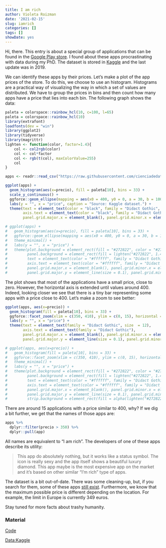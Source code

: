```yaml
---
title: I am rich
author: Violeta Roizman
date: '2021-02-15'
slug: iamrich
categories: []
tags: []
showDate: yes
---
```


Hi, there. This entry is about a special group of applications that can be found in the [Google Play store](https://play.google.com/store?hl=es&gl=US). I found about these apps procrastinating with data during my PhD. The dataset is stored in  [Kaggle](https://www.kaggle.com/lava18/google-play-store-apps#googleplaystore.csv) and the last update was in 2019. 

We can identify these apps by their prices. Let's make a plot of the app prices of the store. To do this, we choose to use an histogram. Histograms are a practical way of visualizing the way in which a set of values are distributed. We have to group the prices in bins and then count how many apps have a price that lies into each bin. The following graph shows the data: 

```r
paleta = colorspace::rainbow_hcl(10, c=100, l=65)
paleta = colorspace::rainbow_hcl(10)
library(extrafont)
loadfonts(dev = "win")
library(ggplot2) 
library(tidyverse)
library(magrittr)
lighten <- function(color, factor=1.4){
    col <- col2rgb(color)
    col <- col*factor
    col <- rgb(t(col), maxColorValue=255)
    col
}

apps <- readr::read_csv("https://raw.githubusercontent.com/cienciadedatos/datos-de-miercoles/master/datos/2019/2019-07-24/apps_googleplaystore.csv")

ggplot(apps) +
  geom_histogram(aes(x=precio), fill = paleta[10], bins = 33) +
  scale_y_continuous() +
  ggforce::geom_ellipse(mapping = aes(x0 = 400, y0 = 0, a = 30, b = 1000, angle = 0), color = paleta[10], size = 1.2) +
  labs(y = "", x = "price", caption = "Source: Kaggle dataset.") +
  theme(text = element_text(color = "black", family = "Didact Gothic", size = 12),
        axis.text = element_text(color = "black", family = "Didact Gothic"),
        panel.grid.major.x = element_blank(), panel.grid.minor.x = element_blank())

# ggplot(apps) +
#   geom_histogram(aes(x=precio), fill = paleta[10], bins = 33) +
#   ggforce::geom_ellipse(mapping = aes(x0 = 400, y0 = 0, a = 30, b = 1000, angle = 0), color = paleta[10], size = 1.2) +
#   theme_minimal() +
#   labs(y = "", x = "price") +
#   theme(plot.background = element_rect(fill = "#272822", color = "#272822"),
#         panel.background = element_rect(fill = lighten("#272822", 1.4), color = lighten("#272822", 1.4)),
#         text = element_text(color = "#ffffff", family = "Didact Gothic"),
#         axis.text = element_text(color = "#ffffff", family = "Didact Gothic"),
#         panel.grid.major.x = element_blank(), panel.grid.minor.x = element_blank(),
#         panel.grid.major.y = element_line(size = 0.1), panel.grid.minor.y = element_line(size = 0.1))

```
The plot shows that most of the applications have a small price, close to zero. However, the horizontal axis is extended until values around 400. Indeed, looking closer we see that there is a tiny bar representing some apps with a price close to 400. Let's make a zoom to see better:

```r
ggplot(apps, aes(x=precio)) +
  geom_histogram(fill = paleta[10], bins = 33) +
  ggforce::facet_zoom(xlim = c(350, 410), ylim = c(0, 15), horizontal = FALSE) +
  labs(y = "", x = "price") +
  theme(text = element_text(family = "Didact Gothic", size  = 12),
        axis.text = element_text(family = "Didact Gothic"),
        panel.grid.major.x = element_blank(), panel.grid.minor.x = element_blank(),
        panel.grid.major.y = element_line(size = 0.1), panel.grid.minor.y = element_line(size = 0.1))

# ggplot(apps, aes(x=precio)) +
#   geom_histogram(fill = paleta[10], bins = 33) +
#   ggforce::facet_zoom(xlim = c(350, 410), ylim = c(0, 15), horizontal = FALSE) +
#   theme_minimal() +
#   labs(y = "", x = "price") +
#   theme(plot.background = element_rect(fill = "#272822", color = "#272822"),
#         panel.background = element_rect(fill = lighten("#272822", 1.4), color = lighten("#272822", 1.4)),
#         text = element_text(color = "#ffffff", family = "Didact Gothic"),
#         axis.text = element_text(color = "#ffffff", family = "Didact Gothic"),
#         panel.grid.major.x = element_blank(), panel.grid.minor.x = element_blank(),
#         panel.grid.major.y = element_line(size = 0.1), panel.grid.minor.y = element_line(size = 0.1),
#         strip.background = element_rect(fill = alpha(lighten("#272822", 1.4), 1), color = lighten("#272822", 1.4)))
```
There are around 15 applications with a price similar to 400, why? If we dig a bit further, we get that the names of those apps are:

```r
apps %>%
  dplyr::filter(precio > 350) %>%
  dplyr::pull(app)
```
All names are equivalent to "I am rich". The developers of one of these apps describe its utility:

> This app do absolutely nothing, but it works like a status symbol.
> The icon is really sexy and the app itself shows a beautiful luxury diamond.
> This app maybe is the most expensive app on the market and it's based on other similar "I'm rich" type of apps.

The dataset is a bit out-of-date. There was some cleaning-up, but, if you search for them, some of these apps [still exist](https://play.google.com/store/apps/details?id=com.gianbattista_vivolo.The_richest&hl=en). Furthermore, we know that the maximum possible price is different depending on the location. For example, the limit in Europe is currently 349 euros.

Stay tuned for more facts about trashy humanity.

### Material

[Code](https://github.com/outlier-redemption/data-analysis/blob/main/01-iamrich.R)

[Data:Kaggle](https://www.kaggle.com/lava18/google-play-store-apps#googleplaystore.csv)

